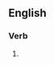==English==

===Verb===
{{head|en|present participle}}

# {{present participle of|unnerve|lang=en|nocat=1}}